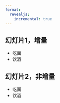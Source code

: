 ```yaml
---
format: 
  revealjs:
    incremental: true
---
```


## 幻灯片1，增量

- 吃面
- 饮酒

## 幻灯片2，非增量

::: {.nonincremental}
- 吃面
- 饮酒
:::

